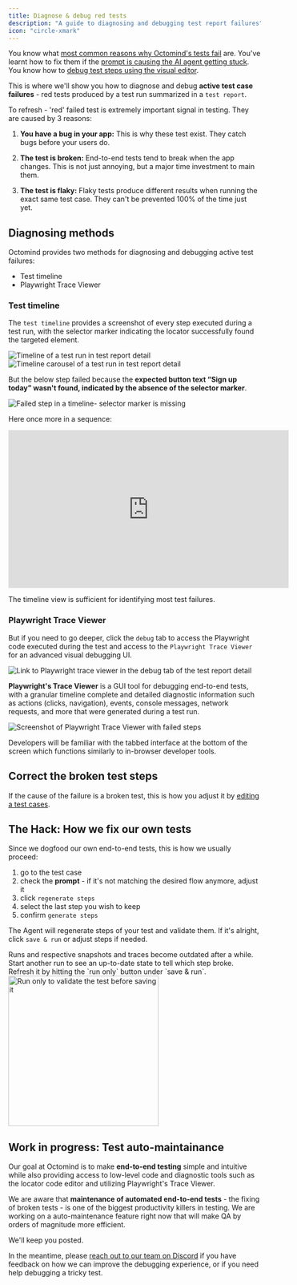 ```yaml
---
title: Diagnose & debug red tests
description: "A guide to diagnosing and debugging test report failures"
icon: "circle-xmark"
---
```


You know what [most common reasons why Octomind's tests fail](guides/test-debugging-1) are. You've learnt how to fix them if the [prompt is causing the AI agent getting stuck](guides/test-debugging-2). You know how to [debug test steps using the visual editor](guides/test-debugging-3).

This is where we'll show you how to diagnose and debug **active test case failures** - red tests produced by a test run summarized in a `test report`.

To refresh - 'red' failed test is extremely important signal in testing. They are caused by 3 reasons:

1. **You have a bug in your app:** This is why these test exist. They catch bugs before your users do.

2. **The test is broken:** End-to-end tests tend to break when the app changes. This is not just annoying, but a major time investment to main them.

3. **The test is flaky:** Flaky tests produce different results when running the exact same test case. They can't be prevented 100% of the time just yet.

## Diagnosing methods

Octomind provides two methods for diagnosing and debugging active test failures:

- Test timeline
- Playwright Trace Viewer

### Test timeline

The `test timeline` provides a screenshot of every step executed during a test run, with the selector marker indicating the locator successfully found the targeted element.

<Frame caption="Timeline of a test run in test report detail, 12/2024">
  <img
    src="/images/guides/testresult-timeline.gif"
    alt="Timeline of a test run in test report detail"
  />
</Frame>

<div class="mt-8" />

<Frame caption="Timeline carousel of a test run in test report detail, 12/2024">
  <img
    src="/images/guides/testresult-timeline-carousel.png"
    alt="Timeline carousel of a test run in test report detail"
  />
</Frame>

But the below step failed because the **expected button text “Sign up today” wasn't found, indicated by the absence of the selector marker**.

<Frame caption="Failed step in a timeline - selector marker is missing, 12/2024">
  <img
    src="/images/guides/failed-step-timeline.png"
    alt="Failed step in a timeline- selector marker is missing"
  />
</Frame>

Here once more in a sequence:

<iframe
  width="560"
  height="315"
  src="https://www.youtube.com/embed/Yfx1V_IxEps?si=gfiGqOXnxeVkyGoa"
  title="YouTube video player"
  frameborder="0"
  allow="accelerometer; autoplay; clipboard-write; encrypted-media; gyroscope; picture-in-picture; web-share"
  referrerpolicy="strict-origin-when-cross-origin"
  allowfullscreen
></iframe>

The timeline view is sufficient for identifying most test failures.

### Playwright Trace Viewer

But if you need to go deeper, click the `debug` tab to access the Playwright code executed during the test and access to the `Playwright Trace Viewer` for an advanced visual debugging UI.

<Frame caption="Link to Playwright Trace Viewer in the debug tab of the test report detail, 12/2024">
  <img
    src="/images/guides/debug-code.png"
    alt="Link to Playwright trace viewer in the debug tab of the test report detail"
    width={300}
  />
</Frame>

**Playwright's Trace Viewer** is a GUI tool for debugging end-to-end tests, with a granular timeline complete and detailed diagnostic information such as actions (clicks, navigation), events, console messages, network requests, and more that were generated during a test run.

<Frame caption="Screenshot of Playwright Trace Viewer with failed steps, 12/2024">
  <img
    src="/images/guides/trace-viewer.png"
    alt="Screenshot of Playwright Trace Viewer with failed steps"
  />
</Frame>

Developers will be familiar with the tabbed interface at the bottom of the screen which functions similarly to in-browser developer tools.

## Correct the broken test steps

If the cause of the failure is a broken test, this is how you adjust it by [editing a test cases](/edit-test-case.mdx).

## The Hack: How we fix our own tests

Since we dogfood our own end-to-end tests, this is how we usually proceed:

1. go to the test case
2. check the **prompt** - if it's not matching the desired flow anymore, adjust it
3. click `regenerate steps`
4. select the last step you wish to keep
5. confirm `generate steps`

The Agent will regenerate steps of your test and validate them. If it's alright, click `save & run` or adjust steps if needed.

<Tip>
  Runs and respective snapshots and traces become outdated after a while. Start
  another run to see an up-to-date state to tell which step broke. Refresh it by
  hitting the `run only` button under `save & run`.
</Tip>

<div class="mt-8" />

<Frame caption="'run only' to validate the test before saving it, screenshot 08/2024">
  <img
    src="/images/editing/save-run-only.png"
    alt="Run only to validate the test before saving it"
    width="300px"
  />
</Frame>

## Work in progress: Test auto-maintainance

Our goal at Octomind is to make **end-to-end testing** simple and intuitive while also providing access to low-level code and diagnostic tools such as the locator code editor and utilizing Playwright's Trace Viewer.

We are aware that **maintenance of automated end-to-end tests** - the fixing of broken tests - is one of the biggest productivity killers in testing. We are working on a auto-maintenance feature right now that will make QA by orders of magnitude more efficient.

We'll keep you posted.

In the meantime, please [reach out to our team on Discord](https://discord.gg/3ShnZMKRfA) if you have feedback on how we can improve the debugging experience, or if you need help debugging a tricky test.
